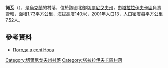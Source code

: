 {{coord|50|52|1|N|32|55|9|E|scale:100000|display=title}}

'''諾瓦'''（{{lang-uk|Нова}}），是[[烏克蘭|烏克蘭]]的村落，位於該國北部[[切爾尼戈夫州|切爾尼戈夫州]]，由[[塔拉拉伊夫卡區|塔拉拉伊夫卡區]]負責管轄，面積1.73平方公里，海拔高度140米，2001年人口13，人口密度每平方公里7.52人。

==參考資料==
* [http://weather.in.ua/ua/chernigovskaja/17007 Погода в селі Нова]{{Wayback|url=http://weather.in.ua/ua/chernigovskaja/17007 |date=20160305104826 }}

[[Category:切爾尼戈夫州村落|Category:切爾尼戈夫州村落]]
[[Category:塔拉拉伊夫卡區村落|Category:塔拉拉伊夫卡區村落]]


{{Chernihiv-geo-stub}}